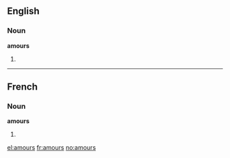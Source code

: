 ==English==

===Noun===
'''amours'''

# {{plural of|amour}}

----

==French==

===Noun===
'''amours'''

#{{plural of|amour|lang=French}}

[[el:amours]]
[[fr:amours]]
[[no:amours]]